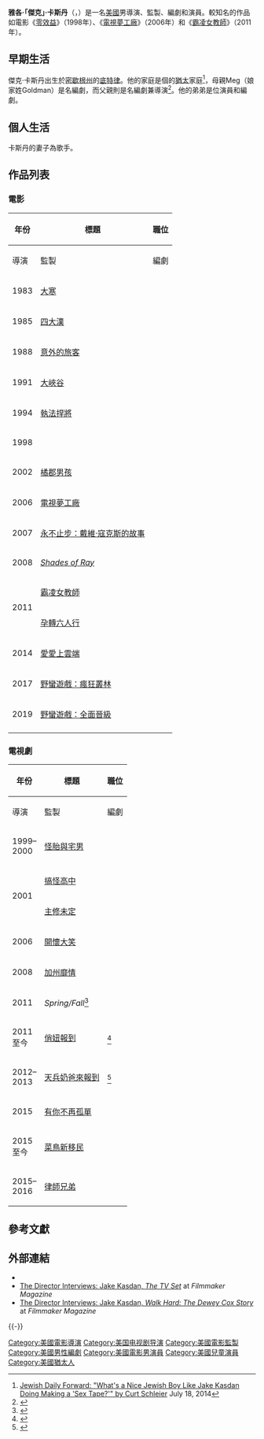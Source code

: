 {{noteTA
|G1=Movie
|G2=Show
}}
{{Infobox entertainer
|type = 導演
|name = 傑克·卡斯丹
|foreignname = Jake Kasdan
|image = Jake Kasdan.jpg
|caption = 卡斯丹於2012年的Paleyfest上
|birth_date= {{Birth date and age|1974|10|28}}
|birth_place = {{USA}}[[密歇根州|密歇根州]]，[[底特律|底特律]]
|nationality = {{USA}}
|occupation = 導演，監製，編劇，演員
|years_active = 1983年至今
|spouse = {{le|依娜拉·喬治|Inara George}}
|parents = {{le|勞倫斯·卡斯丹|Lawrence Kasdan}}（父）<br>Meg Goldman Kasdan（母）
}}
'''雅各·「傑克」·卡斯丹'''（{{lang-en|'''Jacob "Jake" Kasdan'''}}，{{bd|1974年|10月28日}}）是一名[[美國|美國]]男導演、監製、編劇和演員。較知名的作品如電影《[[零效益|零效益]]》（1998年）、《[[電視夢工廠|電視夢工廠]]》（2006年）和《[[霸凌女教師|霸凌女教師]]》（2011年）。

== 早期生活 ==
傑克·卡斯丹出生於[[密歇根州|密歇根州]]的[[底特律|底特律]]。他的家庭是個{{le|世俗主義猶太人|Jewish secularism|世俗主義}}的[[猶太人|猶太]]家庭<ref>[http://forward.com/culture/202279/whats-a-nice-jewish-boy-like-jake-kasdan-doing-mak/ Jewish Daily Forward: "What's a Nice Jewish Boy Like Jake Kasdan Doing Making a 'Sex Tape?'" by Curt Schleier] {{Wayback|url=http://forward.com/culture/202279/whats-a-nice-jewish-boy-like-jake-kasdan-doing-mak/ |date=20200922083004 }} July 18, 2014</ref>，母親Meg（娘家姓Goldman）是名編劇，而父親{{le|勞倫斯·卡斯丹|Lawrence Kasdan}}則是名編劇兼導演<ref>{{Cite web |url=http://www.filmreference.com/film/29/Lawrence-Kasdan.html |title=Lawrence Kasdan Biography (1949–)<!-- Bot generated title --> |accessdate=2016-09-30 |archive-date=2018-10-11 |archive-url=https://web.archive.org/web/20181011230823/http://www.filmreference.com/film/29/Lawrence-Kasdan.html |dead-url=no }}</ref>。他的弟弟{{le|強·卡斯丹|Jon Kasdan}}是位演員和編劇。

== 個人生活 ==
卡斯丹的妻子為歌手{{le|依娜拉·喬治|Inara George}}。

== 作品列表 ==
=== 電影 ===
{| class="wikitable"
|-
! rowspan="2" style="width:33px;"|年份
! rowspan="2"|標題
! colspan="5"|職位
|-
! 導演
! 監製
! 編劇
! 演員
! 附註
|-
| 1983
| [[大寒_(電影)|大寒]]
| {{no}}
| {{no}}
| {{no}}
| {{yes}}
| 角色：簽唱會導引人
|-
| 1985
| [[四大漢|四大漢]]
| {{no}}
| {{no}}
| {{no}}
| {{yes}}
| 角色：馬童
|-
| 1988
| [[意外的旅客|意外的旅客]]
| {{no}}
| {{no}}
| {{no}}
| {{yes}}
| 角色：Scott Canfield
|-
| 1991
| [[大峽谷_(電影)|大峽谷]]
| {{no}}
| {{no}}
| {{no}}
| {{no}}
| 製片助理
|-
| 1994
| [[執法捍將_(電影)|執法捍將]]
| {{no}}
| {{no}}
| {{no}}
| {{no}}
| 檔案管理員
|-
| 1998
| {{le|零效益|Zero Effect}}
| {{yes}}
| {{yes}}
| {{yes}}
| {{yes}}
| 角色：銀行櫃員
|-
| 2002
| [[橘郡男孩_(電影)|橘郡男孩]]
| {{yes}}
| {{no}}
| {{no}}
| {{no}}
| 
|-
| 2006
| [[電視夢工廠|電視夢工廠]]
| {{yes}}
| {{yes}}
| {{yes}}
| {{no}}
| 
|-
| 2007
| [[永不止步：戴維·寇克斯的故事|永不止步：戴維·寇克斯的故事]]
| {{yes}}
| {{yes}}
| {{yes}}
| {{no}}
| 
|-
| 2008
| ''[[Shades_of_Ray|Shades of Ray]]''
| {{no}}
| {{yes}}
| {{no}}
| {{yes}}
| 角色：導演#3
|-
| rowspan="2" | 2011
| [[霸凌女教師|霸凌女教師]]
| {{yes}}
| {{no}}
| {{no}}
| {{no}}
| 
|-
| [[孕轉六人行|孕轉六人行]]
| {{no}}
| {{yes}}<ref>{{Cite web |url=http://www.imdb.com/title/tt1720616/ |title=存档副本 |accessdate=2016-09-30 |archive-date=2018-01-04 |archive-url=https://web.archive.org/web/20180104021453/http://www.imdb.com/title/tt1720616/ |dead-url=no }}</ref>
| {{no}}
| {{no}}
| 
|-
| 2014
| [[愛愛上雲端|愛愛上雲端]]
| {{yes}}
| {{no}}
| {{no}}
| {{no}}
| 
|-
| 2017
| [[野蠻遊戲：瘋狂叢林|野蠻遊戲：瘋狂叢林]]
| {{yes}}
| {{no}}
| {{no}}
| {{no}}
|
|-
| 2019
| [[野蠻遊戲：全面晉級|野蠻遊戲：全面晉級]]
| {{yes}}
| {{no}}
| {{yes}}
| {{no}}
|
|-
|}

=== 電視劇 ===
{| class="wikitable"
|-
! rowspan="2" style="width:33px;"|年份
! rowspan="2"|標題
! colspan="5"|職位
|-
! 導演
! 監製
! 編劇
! 演員
! 附註
|-
| 1999–2000
| [[怪胎與宅男|怪胎與宅男]]
| {{yes}}
| {{yes}}
| {{no}}
| {{no}}
|
|-
| rowspan="2" | 2001
| [[搞怪高中|搞怪高中]]
| {{yes}}
| {{no}}
| {{no}}
| {{no}}
| 單集：「第1季第15集」
|-
| [[主修未定|主修未定]]
| {{yes}}
| {{no}}
| {{no}}
| {{no}}
| 單集：「第1季第1集」
|-
| 2006
| [[開懷大笑_(電視劇)|開懷大笑]]
| {{yes}}
| {{no}}
| {{no}}
| {{no}}
| 單集：「第1季第8集」
|-
| 2008
| [[加州靡情|加州靡情]]
| {{yes}}
| {{no}}
| {{no}}
| {{no}}
| 單集：「第2季第7集」
|-
| 2011
| ''Spring/Fall''<ref>{{Cite web |url=http://www.imdb.com/title/tt1888593/combined |title=存档副本 |accessdate=2016-09-30 |archive-date=2016-03-17 |archive-url=https://web.archive.org/web/20160317094641/http://www.imdb.com/title/tt1888593/combined |dead-url=no }}</ref>
| {{yes}}
| {{no}}
| {{no}}
| {{no}}
| 
|-
| 2011至今
| [[俏妞報到|俏妞報到]]
| {{yes}}<ref name="New Girl">{{Cite web |url=http://www.imdb.com/title/tt1826940/ |title=存档副本 |accessdate=2016-09-30 |archive-date=2020-12-16 |archive-url=https://web.archive.org/web/20201216034718/https://www.imdb.com/title/tt1826940/ |dead-url=no }}</ref>
| {{yes}}<ref name="New Girl" />
| {{no}}
| {{no}}
| 
|-
| 2012–2013
| [[天兵奶爸來報到|天兵奶爸來報到]]
| {{yes}}<ref>{{Cite web |url=http://www.imdb.com/title/tt2177491/combined |title=存档副本 |accessdate=2016-09-30 |archive-date=2012-08-30 |archive-url=https://web.archive.org/web/20120830194128/http://www.imdb.com/title/tt2177491/combined |dead-url=no }}</ref>
| {{yes}}
| {{no}}
| {{no}}
| 
|-
| 2015
| [[有你不再孤單|有你不再孤單]]
| {{yes}}
| {{yes}}
| {{no}}
| {{no}}
|
|-
| 2015至今
| [[菜鳥新移民|菜鳥新移民]]
| {{yes}}
| {{yes}}
| {{no}}
| {{no}}
|
|-
| 2015–2016
| [[律師兄弟|律師兄弟]]
| {{yes}}
| {{yes}}
| {{no}}
| {{no}}
|
|}

== 參考文獻 ==
{{reflist}}

== 外部連結 ==
{{commons category|Jake Kasdan}}
* {{IMDb name|440458}}
* [http://filmmakermagazine.com/directorinterviews/2007/04/jake-kasdan.php The Director Interviews: Jake Kasdan, ''The TV Set''] {{Wayback|url=http://filmmakermagazine.com/directorinterviews/2007/04/jake-kasdan.php |date=20091212104535 }} at ''Filmmaker Magazine''
* [http://filmmakermagazine.com/directorinterviews/2007/12/jake-kasdan-walk-hard-dewey-cox-story.php The Director Interviews: Jake Kasdan, ''Walk Hard: The Dewey Cox Story''] {{Wayback|url=http://filmmakermagazine.com/directorinterviews/2007/12/jake-kasdan-walk-hard-dewey-cox-story.php |date=20080704052739 }} at ''Filmmaker Magazine''

{{-}}
{{Jake Kasdan}}

{{Authority control}}

{{DEFAULTSORT:Kasdan, Jake}}
[[Category:美國電影導演|Category:美國電影導演]]
[[Category:美国电视剧导演|Category:美国电视剧导演]]
[[Category:美國電影監製|Category:美國電影監製]]
[[Category:美國男性編劇|Category:美國男性編劇]]
[[Category:美國電影男演員|Category:美國電影男演員]]
[[Category:美國兒童演員|Category:美國兒童演員]]
[[Category:美國猶太人|Category:美國猶太人]]